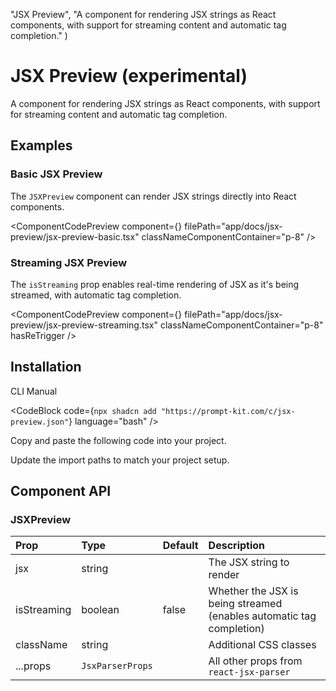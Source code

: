 
  "JSX Preview",
  "A component for rendering JSX strings as React components, with support for streaming content and automatic tag completion."
)

# JSX Preview (experimental)

A component for rendering JSX strings as React components, with support for streaming content and automatic tag completion.

## Examples

### Basic JSX Preview

The `JSXPreview` component can render JSX strings directly into React components.

<ComponentCodePreview
  component={<JSXPreviewBasic />}
  filePath="app/docs/jsx-preview/jsx-preview-basic.tsx"
  classNameComponentContainer="p-8"
/>

### Streaming JSX Preview

The `isStreaming` prop enables real-time rendering of JSX as it's being streamed, with automatic tag completion.

<ComponentCodePreview
  component={<JSXPreviewStreaming />}
  filePath="app/docs/jsx-preview/jsx-preview-streaming.tsx"
  classNameComponentContainer="p-8"
  hasReTrigger
/>

## Installation

<Tabs defaultValue="cli">

<TabsList>
  <TabsTrigger value="cli">CLI</TabsTrigger>
  <TabsTrigger value="manual">Manual</TabsTrigger>
</TabsList>

<TabsContent value="cli">

<CodeBlock
  code={`npx shadcn add "https://prompt-kit.com/c/jsx-preview.json"`}
  language="bash"
/>

</TabsContent>

<TabsContent value="manual">

<Steps>

<Step>Copy and paste the following code into your project.</Step>

<CodeBlock filePath="components/prompt-kit/jsx-preview.tsx" language="tsx" />

<Step>Update the import paths to match your project setup.</Step>

</Steps>

</TabsContent>

</Tabs>

## Component API

### JSXPreview

| Prop        | Type             | Default | Description                                                          |
| :---------- | :--------------- | :------ | :------------------------------------------------------------------- |
| jsx         | string           |         | The JSX string to render                                             |
| isStreaming | boolean          | false   | Whether the JSX is being streamed (enables automatic tag completion) |
| className   | string           |         | Additional CSS classes                                               |
| ...props    | `JsxParserProps` |         | All other props from `react-jsx-parser`                              |
